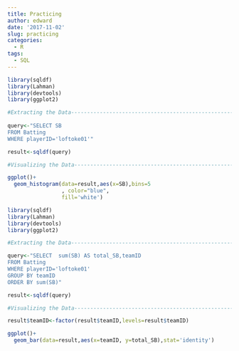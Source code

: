 ```yaml
---
title: Practicing
author: edward
date: '2017-11-02'
slug: practicing
categories:
  - R
tags:
  - SQL
---
```


```r
library(sqldf)
library(Lahman)
library(devtools)
library(ggplot2)
```

```r
#Extracting the Data------------------------------------------------------
  
query<-"SELECT SB
FROM Batting
WHERE playerID='loftoke01'"

result<-sqldf(query)

#Visualizing the Data------------------------------------------------------

ggplot()+
  geom_histogram(data=result,aes(x=SB),bins=5
                 , color="blue",
                 fill='white')
```

```r
library(sqldf)
library(Lahman)
library(devtools)
library(ggplot2)
```

```r
#Extracting the Data------------------------------------------------------

query<-"SELECT  sum(SB) AS total_SB,teamID
FROM Batting
WHERE playerID='loftoke01'
GROUP BY teamID
ORDER BY sum(SB)"

result<-sqldf(query)

#Visualizing the Data------------------------------------------------------

result$teamID<-factor(result$teamID,levels=result$teamID)

ggplot()+
  geom_bar(data=result,aes(x=teamID, y=total_SB),stat='identity')
```


